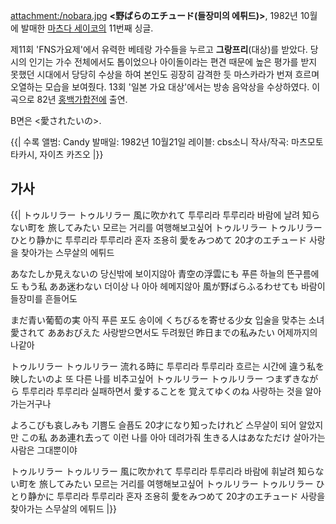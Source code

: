 attachment:/nobara.jpg
'''<野ばらのエチュード(들장미의 에튀드)>''', 1982년 10월에 발매한 [[마츠다 세이코]]의 11번째 싱글. 

제11회 'FNS가요제'에서 유력한 베테랑 가수들을 누르고 '''그랑프리'''(대상)를 받았다. 당시의 인기는 가수 전체에서도 톱이었으나 아이돌이라는 편견 때문에 높은 평가를 받지 못했던 시대에서 당당히 수상을 하여 본인도 굉장히 감격한 듯 마스카라가 번져 흐르며 오열하는 모습을 보여줬다. 13회 '일본 가요 대상'에서는 방송 음악상을 수상하였다. 이 곡으로 82년 [[홍백가합전]]에 출연.

B면은 <愛されたいの>.

{{|
수록 앨범: Candy
발매일: 1982년 10월21일
레이블: cbs소니
작사/작곡: 마츠모토 타카시, 자이츠 카즈오
|}}

== 가사 ==
{{{#!html
<iframe width="420" height="315" src="//www.youtube.com/embed/_p2ZSU1lgV8" frameborder="0" allowfullscreen></iframe>
}}}

{{|
トゥルリラー トゥルリラー 風に吹かれて
투루리라 투루리라 바람에 날려
知らない町を 旅してみたい
모르는 거리를 여행해보고싶어
トゥルリラー トゥルリラー ひとり静かに
투루리라 투루리라 혼자 조용히
愛をみつめて 20才のエチュード
사랑을 찾아가는 스무살의 에튀드

あなたしか見えないの
당신밖에 보이지않아
青空の浮雲にも
푸른 하늘의 뜬구름에도
もう私 ああ迷わない
더이상 나 아아 헤메지않아
風が野ばらふるわせても
바람이 들장미를 흔들어도

まだ青い葡萄の実
아직 푸른 포도 송이에
くちびるを寄せる少女
입술을 맞추는 소녀
愛されて ああおびえた
사랑받으면서도 두려웠던
昨日までの私みたい
어제까지의 나같아

トゥルリラー トゥルリラー 流れる時に
투루리라 투루리라 흐르는 시간에
違う私を 映したいのよ
또 다른 나를 비추고싶어
トゥルリラー トゥルリラー つまずきながら
투루리라 투루리라 실패하면서
愛することを 覚えてゆくのね
사랑하는 것을 알아가는거구나

よろこびも哀しみも
기쁨도 슬픔도
20才になり知ったけれど
스무살이 되어 알았지만
この私 ああ連れ去って
이런 나를 아아 데려가줘
生きる人はあなただけ
살아가는 사람은 그대뿐이야

トゥルリラー トゥルリラー 風に吹かれて
투루리라 투루리라 바람에 휘날려
知らない町を 旅してみたい
모르는 거리를 여행해보고싶어
トゥルリラー トゥルリラー ひとり静かに
투루리라 투루리라 혼자 조용히
愛をみつめて 20才のエチュード
사랑을 찾아가는 스무살의 에튀드
|}} 
